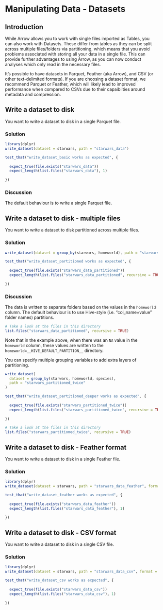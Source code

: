 # Manipulating Data - Datasets

## Introduction

While Arrow allows you to work with single files imported as Tables, you can 
also work with Datasets.  These differ from tables as they can be split across 
multiple files/folders via partitioning, which means that you avoid problems 
associated with storing all your data in a single file.  This can provide 
further advantages to using Arrow, as you can now conduct analyses which only 
read in the necessary files.

It's possible to have datasets in Parquet, Feather (aka Arrow), and CSV (or 
other text-delimited formats).  If you are choosing a dataset format, we 
recommend Parquet or Feather, which will likely lead to improved performance 
when compared to CSVs due to their capaibilties around metadata and compression.

## Write a dataset to disk

You want to write a dataset to disk in a single Parquet file.

### Solution

```r
library(dplyr)
write_dataset(dataset = starwars, path = "starwars_data")
```

```r

test_that("write_dataset_basic works as expected", {
  
  expect_true(file.exists("starwars_data"))
  expect_length(list.files("starwars_data"), 1)
  
})

```

### Discussion

The default behaviour is to write a single Parquet file.

## Write a dataset to disk - multiple files

You want to write a dataset to disk partitioned across multiple files.

### Solution

```r
write_dataset(dataset = group_by(starwars, homeworld), path = "starwars_data_partitioned")
```

```r

test_that("write_dataset_partitioned works as expected", {
  
  expect_true(file.exists("starwars_data_partitioned"))
  expect_length(list.files("starwars_data_partitioned", recursive = TRUE), 49)
  
})

```

### Discussion

The data is written to separate folders based on the values in the `homeworld` 
column.  The default behaviour is to use Hive-style (i.e. "col_name=value" folder names)
partitions.

```r
# Take a look at the files in this directory
list.files("starwars_data_partitioned", recursive = TRUE)
```

Note that in the example above, when there was an `NA` value in the `homeworld`
column, these values are written to the `homeworld=__HIVE_DEFAULT_PARTITION__`
directory.

You can specify multiple grouping variables to add extra layers of partitioning.

```r
write_dataset(
  dataset = group_by(starwars, homeworld, species),
  path = "starwars_partitioned_twice"
)
```

```r

test_that("write_dataset_partitioned_deeper works as expected", {
  
  expect_true(file.exists("starwars_partitioned_twice"))
  expect_length(list.files("starwars_partitioned_twice", recursive = TRUE), 58)
  
})

```


```r
# Take a look at the files in this directory
list.files("starwars_partitioned_twice", recursive = TRUE)
```

## Write a dataset to disk - Feather format

You want to write a dataset to disk in a single Feather file.

### Solution

```r
library(dplyr)
write_dataset(dataset = starwars, path = "starwars_data_feather", format = "feather")
```

```r

test_that("write_dataset_feather works as expected", {
  
  expect_true(file.exists("starwars_data_feather"))
  expect_length(list.files("starwars_data_feather"), 1)
  
})

```

## Write a dataset to disk - CSV format

You want to write a dataset to disk in a single CSV file.

### Solution

```r
library(dplyr)
write_dataset(dataset = starwars, path = "starwars_data_csv", format = "csv")
```

```r

test_that("write_dataset_csv works as expected", {
  
  expect_true(file.exists("starwars_data_csv"))
  expect_length(list.files("starwars_data_csv"), 1)
  
})

```
